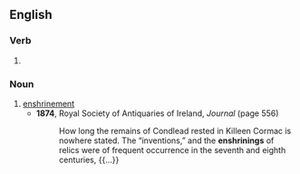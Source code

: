 ==English==

===Verb===
{{head|en|verb form}}

# {{present participle of|en|enshrine|nocat=1}}

===Noun===
{{en-noun}}

# [[enshrinement]]
#* '''1874''', Royal Society of Antiquaries of Ireland, ''Journal'' (page 556)
#*: How long the remains of Condlead rested in Killeen Cormac is nowhere stated. The “inventions,” and the '''enshrinings''' of relics were of frequent occurrence in the seventh and eighth centuries, {{...}}
